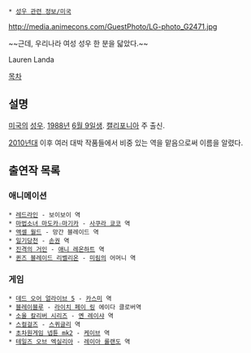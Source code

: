  * [[성우 관련 정보/미국]]

http://media.animecons.com/GuestPhoto/LG-photo_G2471.jpg

~~근데, 우리나라 여성 성우 한 분을 닯았다.~~

Lauren Landa

[[목차]]
== 설명 ==
[[미국]]의 [[성우]]. [[1988년]] [[6월 9일]]생. [[캘리포니아]] 주 출신.

[[2010년대]] 이후 여러 대박 작품들에서 비중 있는 역을 맡음으로써 이름을 알렸다.

== 출연작 목록 ==
=== 애니메이션 ===
 * [[레드라인]] - 보이보이 역
 * [[마법소녀 마도카☆마기카]] - [[사쿠라 쿄코]] 역
 * [[액셀 월드]] - 망간 블레이드 역
 * [[일기당천]] - [[손권]] 역
 * [[진격의 거인/애니메이션|진격의 거인]] - [[애니 레온하트]] 역
 * [[퀸즈 블레이드 리벨리온]] - [[미림]]의 어머니 역

=== 게임 ===
 * [[DOA(게임)|데드 오어 얼라이브 5]] - [[카스미(DOA)|카스미]] 역
 * [[블레이블루]] - [[라이치 페이 링]] 에이다 클로버역
 * [[소울 칼리버 시리즈]] - [[옌 레이샤]] 역
 * [[스컬걸즈]] - [[스퀴글리]] 역
 * [[초차원게임 넵튠 mk2]] - [[케이브(초차원게임 넵튠 MK2)|케이브]] 역
 * [[테일즈 오브 엑실리아]] - [[레이아 롤랜도]] 역
